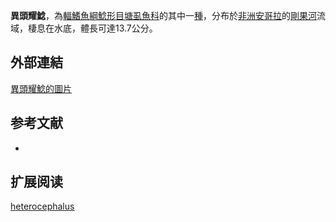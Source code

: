 {{Speciesbox
| name = 異頭耀鯰
| image = 
| image_width = 260px
| image_caption = 
| status = LC
| status_system = IUCN3.1
| genus = Clariallabes
| species = heterocephalus
| authority = [[Poll|Poll]], 1967
| synonyms = 
}}

'''異頭耀鯰'''，為[[輻鰭魚綱|輻鰭魚綱]][[鯰形目|鯰形目]][[塘虱魚科|塘虱魚科]]的其中一[[種|種]]，分布於[[非洲|非洲]][[安哥拉|安哥拉]]的[[剛果河|剛果河]]流域，棲息在水底，體長可達13.7公分。
==外部連結==
[http://www.fishbase.org/Photos/ThumbnailsSummary.php?ID=9450 異頭耀鯰的圖片]
==参考文献==
*{{FishBase_species|genus=Clariallabes|species=heterocephalus|year=2012|month=3}}

== 扩展阅读 ==
{{refbegin}}
{{wikispecies-inline|Clariallabes heterocephalus|異頭耀鯰}}
{{refend}}
{{Taxonbar|from=Q3755987}}

[[Category:耀鯰屬|heterocephalus]]


{{animal-stub}}
